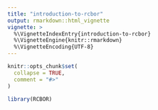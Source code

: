 ```yaml
---
title: "introduction-to-rcbor"
output: rmarkdown::html_vignette
vignette: >
  %\VignetteIndexEntry{introduction-to-rcbor}
  %\VignetteEngine{knitr::rmarkdown}
  %\VignetteEncoding{UTF-8}
---
```


```r
knitr::opts_chunk$set(
  collapse = TRUE,
  comment = "#>"
)
```

```r
library(RCBOR)
```
